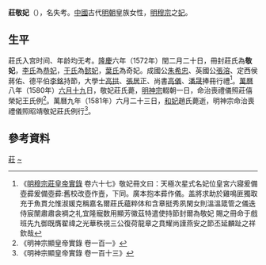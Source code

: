 {{東亞女性歷史人物
|名稱 =敬妃莊氏
|身份 =明朝妃嫔
|位號=妃
|徽號=敬
|逝世年=1580年
|墳墓=北京金山
|夫=[[明穆宗|明穆宗]]
}}
'''莊敬妃'''（{{bd|16世纪|？|1580年||catIdx=Z}}），名失考。[[中國|中國]]古代[[明朝|明朝]]皇族女性，[[明穆宗|明穆宗]]之[[妃|妃]]。

==生平==
莊氏入宫时间、年龄均无考。[[隆庆_(明朝)|隆慶]]六年（1572年）閏二月二十日，冊封莊氏為'''敬妃'''，[[李恭妃|李氏]]為[[恭妃|恭妃]]，[[于懿妃|于氏]]為[[懿妃|懿妃]]，[[葉奇妃|葉氏]]為奇妃。成國公[[朱希忠|朱希忠]]、英國公[[張溶|張溶]]、定西侯蔣佑、德平伯[[李銘|李銘]]持節，大學士[[高拱|高拱]]、[[張居正|張居正]]、尚書[[高儀|高儀]]、[[潘晟|潘晟]]捧冊行禮<ref>《[[明實錄|明穆宗莊皇帝實錄]] 卷六十七》敬妃冊文曰：天極次星式名妃位皇宮六寢爰備壺彛爰備壺彛:舊校改壺作壼，下同。廣本抱本彛作儀。盖將求助於雞鳴匪獨取充于魚貫允惟淑媛克稱嘉名爾莊氏蘊粹体和含章挺秀夙閑女則溫溫箴管之儀迭侍宸闈肅肅衾裯之礼宜隆寵数用顯芳徽茲特遣使持節封爾為敬妃 賜之冊命于戲班先九御既膺翟禕之光華秩視三公復荷龍章之賁耀尚謹燕安之節丕延麟趾之祥欽哉</ref>。[[萬曆|萬曆]]八年（1580年）[[六月十九|六月十九]]日，敬妃莊氏薨，[[明神宗|明神宗]]輟朝一日，命治喪禮儀照莊僖榮妃王氏例<ref>《明神宗顯皇帝實錄 卷一百一》</ref>。萬曆九年（1581年）六月二十三日，[[趙和妃|和妃]]趙氏薨逝，明神宗命治喪禮儀照昭靖敬妃莊氏例行<ref>《明神宗顯皇帝實錄 卷一百十三》</ref>。

== 參考資料 ==
{{reflist}}

{{明穆宗皇室}}

[[Category:明穆宗妃|莊]]
[[Category:莊姓|~]]